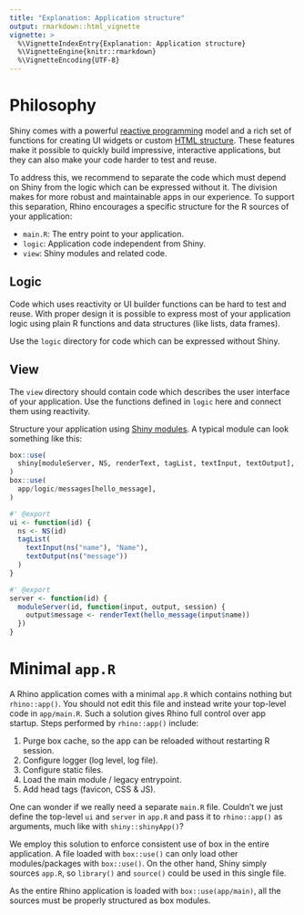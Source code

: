 ```yaml
---
title: "Explanation: Application structure"
output: rmarkdown::html_vignette
vignette: >
  %\VignetteIndexEntry{Explanation: Application structure}
  %\VignetteEngine{knitr::rmarkdown}
  %\VignetteEncoding{UTF-8}
---
```


# Philosophy
Shiny comes with a powerful
[reactive programming](https://shiny.rstudio.com/articles/reactivity-overview.html) model
and a rich set of functions for creating UI widgets
or custom [HTML structure](https://shiny.rstudio.com/articles/tag-glossary.html).
These features make it possible to quickly build impressive, interactive applications,
but they can also make your code harder to test and reuse.

To address this, we recommend to separate the code which must depend on Shiny
from the logic which can be expressed without it.
The division makes for more robust and maintainable apps in our experience.
To support this separation,
Rhino encourages a specific structure for the R sources of your application:

* `main.R`: The entry point to your application.
* `logic`: Application code independent from Shiny.
* `view`: Shiny modules and related code.

## Logic
Code which uses reactivity or UI builder functions can be hard to test and reuse.
With proper design it is possible to express most of your application logic
using plain R functions and data structures (like lists, data frames).

Use the `logic` directory for code which can be expressed without Shiny.

## View
The `view` directory should contain code which describes the user interface of your application.
Use the functions defined in `logic` here and connect them using reactivity.

Structure your application using [Shiny modules](https://shiny.rstudio.com/articles/modules.html).
A typical module can look something like this:
```r
box::use(
  shiny[moduleServer, NS, renderText, tagList, textInput, textOutput],
)
box::use(
  app/logic/messages[hello_message],
)

#' @export
ui <- function(id) {
  ns <- NS(id)
  tagList(
    textInput(ns("name"), "Name"),
    textOutput(ns("message"))
  )
}

#' @export
server <- function(id) {
  moduleServer(id, function(input, output, session) {
    output$message <- renderText(hello_message(input$name))
  })
}
```

# Minimal `app.R`
A Rhino application comes with a minimal `app.R` which contains nothing but `rhino::app()`.
You should not edit this file and instead write your top-level code in `app/main.R`.
Such a solution gives Rhino full control over app startup.
Steps performed by `rhino::app()` include:

1. Purge box cache, so the app can be reloaded without restarting R session.
2. Configure logger (log level, log file).
3. Configure static files.
4. Load the main module / legacy entrypoint.
5. Add head tags (favicon, CSS & JS).

One can wonder if we really need a separate `main.R` file.
Couldn't we just define the top-level `ui` and `server` in `app.R`
and pass it to `rhino::app()` as arguments, much like with `shiny::shinyApp()`?

We employ this solution to enforce consistent use of box in the entire application.
A file loaded with `box::use()` can only load other modules/packages with `box::use()`.
On the other hand, Shiny simply sources `app.R`,
so `library()` and `source()` could be used in this single file.

As the entire Rhino application is loaded with `box::use(app/main)`,
all the sources must be properly structured as box modules.
